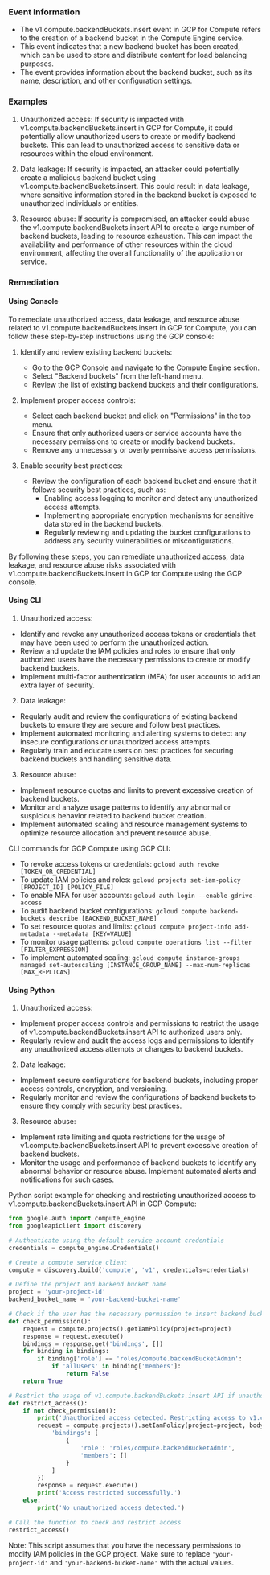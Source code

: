 
### Event Information

- The v1.compute.backendBuckets.insert event in GCP for Compute refers to the creation of a backend bucket in the Compute Engine service.
- This event indicates that a new backend bucket has been created, which can be used to store and distribute content for load balancing purposes.
- The event provides information about the backend bucket, such as its name, description, and other configuration settings.


### Examples

1. Unauthorized access: If security is impacted with v1.compute.backendBuckets.insert in GCP for Compute, it could potentially allow unauthorized users to create or modify backend buckets. This can lead to unauthorized access to sensitive data or resources within the cloud environment.

2. Data leakage: If security is impacted, an attacker could potentially create a malicious backend bucket using v1.compute.backendBuckets.insert. This could result in data leakage, where sensitive information stored in the backend bucket is exposed to unauthorized individuals or entities.

3. Resource abuse: If security is compromised, an attacker could abuse the v1.compute.backendBuckets.insert API to create a large number of backend buckets, leading to resource exhaustion. This can impact the availability and performance of other resources within the cloud environment, affecting the overall functionality of the application or service.

### Remediation

#### Using Console

To remediate unauthorized access, data leakage, and resource abuse related to v1.compute.backendBuckets.insert in GCP for Compute, you can follow these step-by-step instructions using the GCP console:

1. Identify and review existing backend buckets:
   - Go to the GCP Console and navigate to the Compute Engine section.
   - Select "Backend buckets" from the left-hand menu.
   - Review the list of existing backend buckets and their configurations.

2. Implement proper access controls:
   - Select each backend bucket and click on "Permissions" in the top menu.
   - Ensure that only authorized users or service accounts have the necessary permissions to create or modify backend buckets.
   - Remove any unnecessary or overly permissive access permissions.

3. Enable security best practices:
   - Review the configuration of each backend bucket and ensure that it follows security best practices, such as:
     - Enabling access logging to monitor and detect any unauthorized access attempts.
     - Implementing appropriate encryption mechanisms for sensitive data stored in the backend buckets.
     - Regularly reviewing and updating the bucket configurations to address any security vulnerabilities or misconfigurations.

By following these steps, you can remediate unauthorized access, data leakage, and resource abuse risks associated with v1.compute.backendBuckets.insert in GCP for Compute using the GCP console.

#### Using CLI

1. Unauthorized access:
- Identify and revoke any unauthorized access tokens or credentials that may have been used to perform the unauthorized action.
- Review and update the IAM policies and roles to ensure that only authorized users have the necessary permissions to create or modify backend buckets.
- Implement multi-factor authentication (MFA) for user accounts to add an extra layer of security.

2. Data leakage:
- Regularly audit and review the configurations of existing backend buckets to ensure they are secure and follow best practices.
- Implement automated monitoring and alerting systems to detect any insecure configurations or unauthorized access attempts.
- Regularly train and educate users on best practices for securing backend buckets and handling sensitive data.

3. Resource abuse:
- Implement resource quotas and limits to prevent excessive creation of backend buckets.
- Monitor and analyze usage patterns to identify any abnormal or suspicious behavior related to backend bucket creation.
- Implement automated scaling and resource management systems to optimize resource allocation and prevent resource abuse.

CLI commands for GCP Compute using GCP CLI:
- To revoke access tokens or credentials: `gcloud auth revoke [TOKEN_OR_CREDENTIAL]`
- To update IAM policies and roles: `gcloud projects set-iam-policy [PROJECT_ID] [POLICY_FILE]`
- To enable MFA for user accounts: `gcloud auth login --enable-gdrive-access`
- To audit backend bucket configurations: `gcloud compute backend-buckets describe [BACKEND_BUCKET_NAME]`
- To set resource quotas and limits: `gcloud compute project-info add-metadata --metadata [KEY=VALUE]`
- To monitor usage patterns: `gcloud compute operations list --filter [FILTER_EXPRESSION]`
- To implement automated scaling: `gcloud compute instance-groups managed set-autoscaling [INSTANCE_GROUP_NAME] --max-num-replicas [MAX_REPLICAS]`

#### Using Python

1. Unauthorized access:
- Implement proper access controls and permissions to restrict the usage of v1.compute.backendBuckets.insert API to authorized users only.
- Regularly review and audit the access logs and permissions to identify any unauthorized access attempts or changes to backend buckets.

2. Data leakage:
- Implement secure configurations for backend buckets, including proper access controls, encryption, and versioning.
- Regularly monitor and review the configurations of backend buckets to ensure they comply with security best practices.

3. Resource abuse:
- Implement rate limiting and quota restrictions for the usage of v1.compute.backendBuckets.insert API to prevent excessive creation of backend buckets.
- Monitor the usage and performance of backend buckets to identify any abnormal behavior or resource abuse. Implement automated alerts and notifications for such cases.

Python script example for checking and restricting unauthorized access to v1.compute.backendBuckets.insert API in GCP Compute:

```python
from google.auth import compute_engine
from googleapiclient import discovery

# Authenticate using the default service account credentials
credentials = compute_engine.Credentials()

# Create a compute service client
compute = discovery.build('compute', 'v1', credentials=credentials)

# Define the project and backend bucket name
project = 'your-project-id'
backend_bucket_name = 'your-backend-bucket-name'

# Check if the user has the necessary permission to insert backend buckets
def check_permission():
    request = compute.projects().getIamPolicy(project=project)
    response = request.execute()
    bindings = response.get('bindings', [])
    for binding in bindings:
        if binding['role'] == 'roles/compute.backendBucketAdmin':
            if 'allUsers' in binding['members']:
                return False
    return True

# Restrict the usage of v1.compute.backendBuckets.insert API if unauthorized access is detected
def restrict_access():
    if not check_permission():
        print('Unauthorized access detected. Restricting access to v1.compute.backendBuckets.insert API.')
        request = compute.projects().setIamPolicy(project=project, body={
            'bindings': [
                {
                    'role': 'roles/compute.backendBucketAdmin',
                    'members': []
                }
            ]
        })
        response = request.execute()
        print('Access restricted successfully.')
    else:
        print('No unauthorized access detected.')

# Call the function to check and restrict access
restrict_access()
```

Note: This script assumes that you have the necessary permissions to modify IAM policies in the GCP project. Make sure to replace `'your-project-id'` and `'your-backend-bucket-name'` with the actual values.


